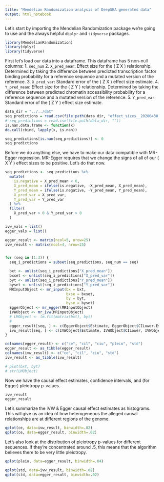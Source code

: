 ```yaml
---
title: "Mendelian Randomization analysis of DeepSEA generated data"
output: html_notebook
---
```

Let's start by importing the Mendelian Randomization package we're going to use and the always helpful `dbplyr` and `tidyverse` packages.
```r
library(MendelianRandomization)
library(dplyr)
library(tidyverse)
```

First let's load our data into a dataframe. This dataframe has 5 non-null columns: 
1. `seq_num`
2. `X_pred_mean`: Effect size for the \( Z \rightarrow X \) relationship. Determined by taking the difference between predicted transcription factor binding probability for a reference sequence and a mutated version of the reference.
3. `X_pred_var`: Standard error of the \( Z \rightarrow X \) effect size estimate.
4. `Y_pred_mean`: Effect size for the \( Z \rightarrow Y \) relationship. Determined by taking the difference between predicted chromatin accessibility probability for a reference sequence and a mutated version of the reference.
5. `Y_pred_var`: Standard error of the \( Z \rightarrow Y \) effect size estimate.

```r
data_dir = "../../dat"
seq_predictions = read.csv(file.path(data_dir, "effect_sizes__20200430__comparison_new.csv"))
# seq_predictions = read.csv(file.path(data_dir, ""))
is.nan.data.frame <- function(x)
do.call(cbind, lapply(x, is.nan))

seq_predictions[is.nan(seq_predictions)] <- 0
seq_predictions
```

Before we do anything else, we have to make our data compatible with MR-Egger regression. MR-Egger requires that we change the signs of all of our \( X \rightarrow Y \) effect sizes to be positive. Let's do that now.
```r
seq_predictions <- seq_predictions %>%
  mutate(
    is.negative = X_pred_mean < 0,
    X_pred_mean = ifelse(is.negative, -X_pred_mean, X_pred_mean),
    Y_pred_mean = ifelse(is.negative, -Y_pred_mean, Y_pred_mean),
    X_pred_var = X_pred_var,
    Y_pred_var = Y_pred_var
  ) %>%
  filter(
    X_pred_var > 0 & Y_pred_var > 0
  )
```


```r
ivw_vals = list()
egger_vals = list()

egger_result <- matrix(ncol=5, nrow=25)
ivw_result <- matrix(ncol=4, nrow=25)


for (seq in (1:3)) {
  seq_i_predictions = subset(seq_predictions, seq_num == seq)

  bxt <- unlist(seq_i_predictions["X_pred_mean"])
  bxset <- unlist(seq_i_predictions["X_pred_var"])
  byt <- unlist(seq_i_predictions["Y_pred_mean"])
  byset <- unlist(seq_i_predictions["Y_pred_var"])
  MRInputObject <- mr_input(bx = bxt,
                            bxse = bxset,
                            by = byt,
                            byse = byset)
  EggerObject <- mr_egger(MRInputObject)
  IVWObject <- mr_ivw(MRInputObject)
  # LMObject <- lm.fit(matrix(bxt), byt)
  # 
  egger_result[seq, ] <- c(EggerObject$Estimate, EggerObject$CILower.Est, EggerObject$CIUpper.Est, EggerObject$Pleio.pval, EggerObject$StdError.Est)
  ivw_result[seq, ] <- c(IVWObject$Estimate, IVWObject$CILower, IVWObject$CIUpper, IVWObject$StdError)
}

colnames(egger_result) <- c("ce", "cil", "ciu", "pleio", "std")
egger_result <- as_tibble(egger_result)
colnames(ivw_result) <- c("ce", "cil", "ciu", "std")
ivw_result <- as_tibble(ivw_result)
```

```r
# plot(bxt, byt)
# str(LMObject)
```

Now we have the causal effect estimates, confidence intervals, and (for Egger) pleiotropy p-values.
```r
ivw_result
egger_result
```

Let's summarize the IVW & Egger causal effect estimates as histograms. This will give us an idea of how heterogeneous the alleged causal relationships are at different regions of the genome.
```r
qplot(ce, data=ivw_result, binwidth=.02)
qplot(ce, data=egger_result, binwidth=.02)
```

Let's also look at the distribution of pleiotropy p-values for different sequences. If they're concentrated around .5, this means that the algorithm believes there to be very little pleiotropy.

```r
qplot(pleio, data=egger_result, binwidth=.04)
```

```r
qplot(std, data=ivw_result, binwidth=.02)
qplot(std, data=egger_result, binwidth=.02)
```